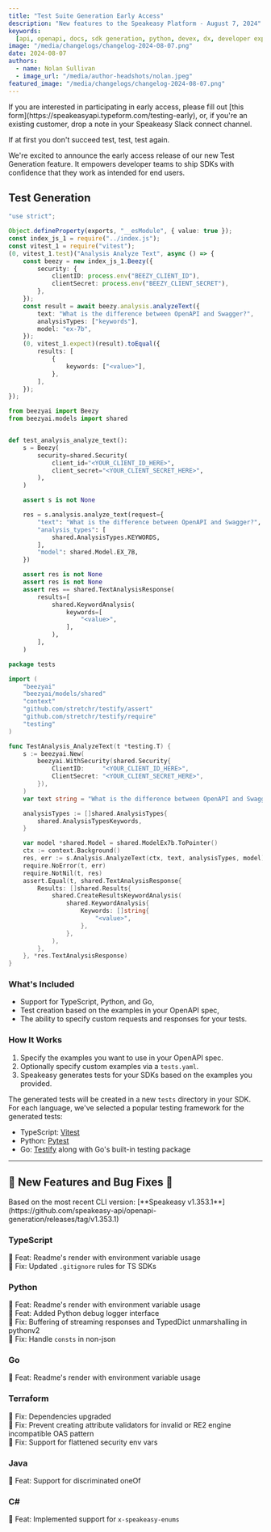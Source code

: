 ```yaml
---
title: "Test Suite Generation Early Access"
description: "New features to the Speakeasy Platform - August 7, 2024"
keywords:
  [api, openapi, docs, sdk generation, python, devex, dx, developer experience]
image: "/media/changelogs/changelog-2024-08-07.png"
date: 2024-08-07
authors:
  - name: Nolan Sullivan
  - image_url: "/media/author-headshots/nolan.jpeg"
featured_image: "/media/changelogs/changelog-2024-08-07.png"
---
```





<Callout title="Get Access" variant="success">
  If you are interested in participating in early access, please fill out [this
  form](https://speakeasyapi.typeform.com/testing-early), or, if you're an
  existing customer, drop a note in your Speakeasy Slack connect channel.
</Callout>

If at first you don't succeed test, test, test again.

We're excited to announce the early access release of our new Test Generation feature. It empowers developer teams to ship SDKs with confidence that they work as intended for end users.

## Test Generation

<CodeWithTabs>

```typescript !!tabs analysis.test.js
"use strict";

Object.defineProperty(exports, "__esModule", { value: true });
const index_js_1 = require("../index.js");
const vitest_1 = require("vitest");
(0, vitest_1.test)("Analysis Analyze Text", async () => {
    const beezy = new index_js_1.Beezy({
        security: {
            clientID: process.env("BEEZY_CLIENT_ID"),
            clientSecret: process.env("BEEZY_CLIENT_SECRET"),
        },
    });
    const result = await beezy.analysis.analyzeText({
        text: "What is the difference between OpenAPI and Swagger?",
        analysisTypes: ["keywords"],
        model: "ex-7b",
    });
    (0, vitest_1.expect)(result).toEqual({
        results: [
            {
                keywords: ["<value>"],
            },
        ],
    });
});
```

```python !!tabs test_analysis.py
from beezyai import Beezy
from beezyai.models import shared


def test_analysis_analyze_text():
    s = Beezy(
        security=shared.Security(
            client_id="<YOUR_CLIENT_ID_HERE>",
            client_secret="<YOUR_CLIENT_SECRET_HERE>",
        ),
    )

    assert s is not None

    res = s.analysis.analyze_text(request={
        "text": "What is the difference between OpenAPI and Swagger?",
        "analysis_types": [
            shared.AnalysisTypes.KEYWORDS,
        ],
        "model": shared.Model.EX_7B,
    })

    assert res is not None
    assert res is not None
    assert res == shared.TextAnalysisResponse(
        results=[
            shared.KeywordAnalysis(
                keywords=[
                    "<value>",
                ],
            ),
        ],
    )
```

```go !!tabs analysis_test.go
package tests

import (
	"beezyai"
	"beezyai/models/shared"
	"context"
	"github.com/stretchr/testify/assert"
	"github.com/stretchr/testify/require"
	"testing"
)

func TestAnalysis_AnalyzeText(t *testing.T) {
	s := beezyai.New(
		beezyai.WithSecurity(shared.Security{
			ClientID:     "<YOUR_CLIENT_ID_HERE>",
			ClientSecret: "<YOUR_CLIENT_SECRET_HERE>",
		}),
	)
	var text string = "What is the difference between OpenAPI and Swagger?"

	analysisTypes := []shared.AnalysisTypes{
		shared.AnalysisTypesKeywords,
	}

	var model *shared.Model = shared.ModelEx7b.ToPointer()
	ctx := context.Background()
	res, err := s.Analysis.AnalyzeText(ctx, text, analysisTypes, model)
	require.NoError(t, err)
	require.NotNil(t, res)
	assert.Equal(t, shared.TextAnalysisResponse{
		Results: []shared.Results{
			shared.CreateResultsKeywordAnalysis(
				shared.KeywordAnalysis{
					Keywords: []string{
						"<value>",
					},
				},
			),
		},
	}, *res.TextAnalysisResponse)
}

```

</CodeWithTabs>

### What's Included

- Support for TypeScript, Python, and Go,
- Test creation based on the examples in your OpenAPI spec,
- The ability to specify custom requests and responses for your tests.

### How It Works

1. Specify the examples you want to use in your OpenAPI spec.
2. Optionally specify custom examples via a `tests.yaml`.
3. Speakeasy generates tests for your SDKs based on the examples you provided.

The generated tests will be created in a new `tests` directory in your SDK. For each language, we've selected a popular testing framework for the generated tests:

- TypeScript: [Vitest](https://vitest.dev/)
- Python: [Pytest](https://docs.pytest.org/en/stable/)
- Go: [Testify](https://github.com/stretchr/testify) along with Go's built-in testing package

---

## 🐝 New Features and Bug Fixes 🐛

<Callout title="NOTE" variant="info">
  Based on the most recent CLI version: [**Speakeasy
  v1.353.1**](https://github.com/speakeasy-api/openapi-generation/releases/tag/v1.353.1)
</Callout>

### TypeScript

🐝 Feat: Readme's render with environment variable usage \
🐛 Fix: Updated `.gitignore` rules for TS SDKs

### Python

🐝 Feat: Readme's render with environment variable usage \
🐝 Feat: Added Python debug logger interface \
🐛 Fix: Buffering of streaming responses and TypedDict unmarshalling in pythonv2 \
🐛 Fix: Handle `consts` in non-json

### Go

🐝 Feat: Readme's render with environment variable usage

### Terraform

🐛 Fix: Dependencies upgraded \
🐛 Fix: Prevent creating attribute validators for invalid or RE2 engine incompatible OAS pattern \
🐛 Fix: Support for flattened security env vars

### Java

🐝 Feat: Support for discriminated oneOf

### C#

🐝 Feat: Implemented support for `x-speakeasy-enums`
